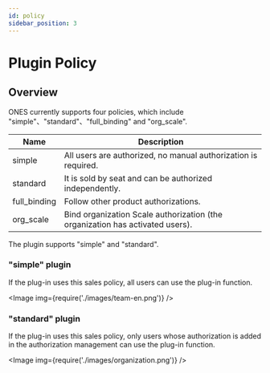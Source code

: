 ```yaml
---
id: policy
sidebar_position: 3
---
```



# Plugin Policy

## Overview

ONES currently supports four policies, which include "simple"、"standard"、"full_binding" and "org_scale".

| Name             | Description         |
| ----------------| ------------ |
|simple         |All users are authorized, no manual authorization is required.     |
|standard         |It is sold by seat and can be authorized independently.    |
|full_binding      |Follow other product authorizations.     |
|org_scale         |Bind organization Scale authorization (the organization has activated users).     |


The plugin supports "simple" and "standard".

### "simple" plugin

If the plug-in uses this sales policy, all users can use the plug-in function.

<Image img={require('./images/team-en.png')} />

### "standard" plugin

If the plug-in uses this sales policy, only users whose authorization is added in the authorization management can use the plug-in function.

<Image img={require('./images/organization.png')} />


